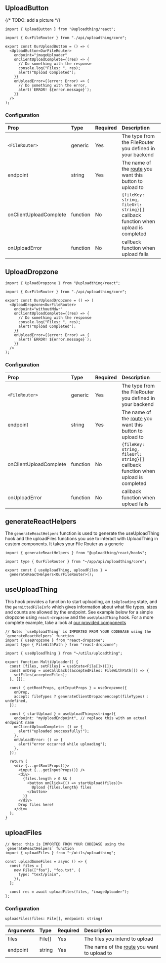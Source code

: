 ## UploadButton

{/* TODO: add a picture */}

```tsx
import { UploadButton } from "@uploadthing/react";

import { OurFileRouter } from "./api/uploadthing/core";

export const OurUploadButton = () => (
  <UploadButton<OurFileRouter>
    endpoint="imageUploader"
    onClientUploadComplete={(res) => {
      // Do something with the response
      console.log("Files: ", res);
      alert("Upload Completed");
    }}
    onUploadError={(error: Error) => {
      // Do something with the error.
      alert(`ERROR! ${error.message}`);
    }}
  />
);
```

### Configuration

| Prop                   | Type     | Required | Description                                                                       |
| :--------------------- | :------- | :------- | :-------------------------------------------------------------------------------- |
| `<FileRouter>`         | generic  | Yes      | The type from the FileRouter you defined in your backend                          |
| endpoint               | string   | Yes      | The name of the [route](./server#FileRouter) you want this button to upload to    |
| onClientUploadComplete | function | No       | `{fileKey: string, fileUrl: string}[]` callback function when upload is completed |
| onUploadError          | function | No       | callback function when upload fails                                               |

## UploadDropzone

```tsx
import { UploadDropzone } from "@uploadthing/react";

import { OurFileRouter } from "./api/uploadthing/core";

export const OurUploadDropzone = () => (
  <UploadDropzone<OurFileRouter>
    endpoint="withoutMdwr"
    onClientUploadComplete={(res) => {
      // Do something with the response
      console.log("Files: ", res);
      alert("Upload Completed");
    }}
    onUploadError={(error: Error) => {
      alert(`ERROR! ${error.message}`);
    }}
  />
);
```

### Configuration

| Prop                   | Type     | Required | Description                                                                       |
| :--------------------- | :------- | :------- | :-------------------------------------------------------------------------------- |
| `<FileRouter>`         | generic  | Yes      | The type from the FileRouter you defined in your backend                          |
| endpoint               | string   | Yes      | The name of the [route](./server#FileRouter) you want this button to upload to    |
| onClientUploadComplete | function | No       | `{fileKey: string, fileUrl: string}[]` callback function when upload is completed |
| onUploadError          | function | No       | callback function when upload fails                                               |

## generateReactHelpers

The `generateReactHelpers` function is used to generate the useUploadThing hook
and the uploadFiles functions you use to interact with UploadThing in custom
components. It takes your File Router as a generic

```tsx
import { generateReactHelpers } from "@uploadthing/react/hooks";

import type { OurFileRouter } from "~/app/api/uploadthing/core";

export const { useUploadThing, uploadFiles } =
  generateReactHelpers<OurFileRouter>();
```

## useUploadThing

This hook provides a function to start uploading, an `isUploading` state, and
the `permittedFileInfo` which gives information about what file types, sizes and
counts are allowed by the endpoint. See example below for a simple dropzone
using `react-dropzone` and the `useUploadThing` hook. For a more complete
example, take a look at
[our provided components](https://github.com/pingdotgg/uploadthing/blob/11c5ab317203c5e13253bd90c6d57075feaed06f/packages/react/src/component.tsx)

```tsx
// Note: `useUploadThing` is IMPORTED FROM YOUR CODEBASE using the `generateReactHelpers` function
import { useDropzone } from "react-dropzone";
import type { FileWithPath } from "react-dropzone";

import { useUploadThing } from "~/utils/uploadthing";

export function MultiUploader() {
  const [files, setFiles] = useState<File[]>([]);
  const onDrop = useCallback((acceptedFiles: FileWithPath[]) => {
    setFiles(acceptedFiles);
  }, []);

  const { getRootProps, getInputProps } = useDropzone({
    onDrop,
    accept: fileTypes ? generateClientDropzoneAccept(fileTypes) : undefined,
  });

  const { startUpload } = useUploadThing<string>({
    endpoint: "myUploadEndpoint", // replace this with an actual endpoint name
    onClientUploadComplete: () => {
      alert("uploaded successfully!");
    },
    onUploadError: () => {
      alert("error occurred while uploading");
    },
  });

  return (
    <div {...getRootProps()}>
      <input {...getInputProps()} />
      <div>
        {files.length > 0 && (
          <button onClick={() => startUpload(files)}>
            Upload {files.length} files
          </button>
        )}
      </div>
      Drop files here!
    </div>
  );
}
```

## uploadFiles

```tsx
// Note: this is IMPORTED FROM YOUR CODEBASE using the `generateReactHelpers` function
import { uploadFiles } from "~/utils/uploadthing";

const uploadSomeFiles = async () => {
  const files = [
    new File(["foo"], "foo.txt", {
      type: "text/plain",
    }),
  ];

  const res = await uploadFiles(files, "imageUploader");
};
```

### Configuration

```tsx
uploadFiles(files: File[], endpoint: string)
```

| Arguments | Type   | Required | Description                                                        |
| :-------- | :----- | :------- | :----------------------------------------------------------------- |
| files     | File[] | Yes      | The files you intend to upload                                     |
| endpoint  | string | Yes      | The name of the [route](./server#FileRouter) you want to upload to |
